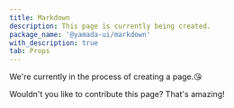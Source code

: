 ```yaml
---
title: Markdown
description: This page is currently being created.
package_name: '@yamada-ui/markdown'
with_description: true
tab: Props
---
```


We're currently in the process of creating a page.😘

Wouldn't you like to contribute this page? That's amazing!
